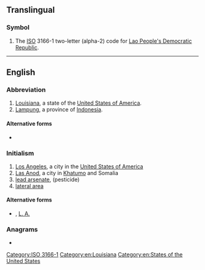 {{also|Appqendix:Variations of "la"}}
==Translingual==

===Symbol===
{{head|mul|symbol}}
# The [[ISO]] 3166-1 two-letter (alpha-2) code for [[Lao People's Democratic Republic]].

[[Category:ISO 3166-1]]

----

==English==

===Abbreviation===
{{rfc-header|Abbreviation}}
{{head|en|abbreviation}}

# [[Louisiana]], a state of the [[United States of America]].
# [[Lampung]], a province of [[Indonesia]].

====Alternative forms====
* {{sense|Louisiana}} {{l|en|La.}}

===Initialism===
{{rfc-header|Initialism}}
{{head|en|initialism}}

# [[Los Angeles]], a city in the [[United States of America]]
# [[Las Anod]], a city in [[Khatumo]]  and Somalia
# [[w:Lead hydrogen arsenate|lead arsenate]], (pesticide)
# [[lateral area]]

====Alternative forms====
* {{sense|Los Angeles}} {{l|en|L.A.}}, [[L. A.]]

===Anagrams===
* {{anagrams|en|-al|AL|Al|a.l.|al|al-|al.}}

[[Category:en:Louisiana]]
[[Category:en:States of the United States]]